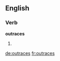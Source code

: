 ==English==

===Verb===
'''outraces'''

# {{third-person singular of|outrace}}

[[de:outraces]]
[[fr:outraces]]